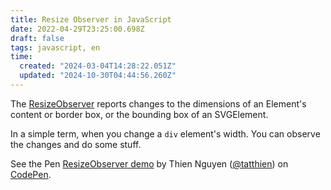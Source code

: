 ```yaml
---
title: Resize Observer in JavaScript
date: 2022-04-29T23:25:00.698Z
draft: false
tags: javascript, en
time:
  created: "2024-03-04T14:28:22.051Z"
  updated: "2024-10-30T04:44:56.260Z"
---
```


The [ResizeObserver](https://developer.mozilla.org/en-US/docs/Web/API/ResizeObserver) reports changes to the dimensions of an Element's content or border box, or the bounding box of an SVGElement.

In a simple term, when you change a `div` element's width. You can observe the changes and do some stuff.

<p class="codepen" data-height="550.9998779296875" data-theme-id="light" data-default-tab="result" data-slug-hash="vYdNNRJ" data-user="tatthien" >
  <span>See the Pen <a href="https://codepen.io/tatthien/pen/vYdNNRJ">
  ResizeObserver demo</a> by Thien Nguyen (<a href="https://codepen.io/tatthien">@tatthien</a>)
  on <a href="https://codepen.io">CodePen</a>.</span>
</p>
<script async src="https://cpwebassets.codepen.io/assets/embed/ei.js"></script>
